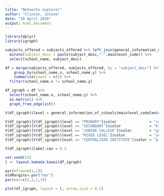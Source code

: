 ```yaml
---
title: "Networks explorer"
author: "Clinton, Jolene"
date: "10 April 2020"
output: html_document
---
```


```r
library(dplyr)
library(igraph)

subjects_offered = subjects_offered %>% left_join(general_information_of_schools %>% select(school_name, mainlevel_code)) %>% 
  mutate(subject_desc = paste(subject_desc,"-",mainlevel_code)) %>%
  select(school_name, subject_desc)
```

```r
df = merge(subjects_offered, subjects_offered, by = "subject_desc") %>%
    group_by(school_name.x, school_name.y) %>%
    summarise(count = n()) %>%
  filter(school_name.x != school_name.y)

df_igraph = df %>% 
  select(school_name.x, school_name.y) %>%
  as.matrix() %>%
  graph_from_edgelist()
```

```r
V(df_igraph)$level = general_information_of_schools$mainlevel_code[match(V(df_igraph)$name, general_information_of_schools$school_name)]
```

```r

V(df_igraph)[V(df_igraph)$level == "PRIMARY"]$color               = "red"
V(df_igraph)[V(df_igraph)$level == "SECONDARY"]$color             = "blue"
V(df_igraph)[V(df_igraph)$level == "JUNIOR COLLEGE"]$color        = "green"
V(df_igraph)[V(df_igraph)$level == "MIXED LEVEL"]$color           = "yellow"
V(df_igraph)[V(df_igraph)$level == "CENTRALISED INSTITUTE"]$color = "pink"
```

```r
V(df_igraph)$label.cex = 0.3
```


```r
set.seed(12)
l <- layout.kamada.kawai(df_igraph)

par(mfrow=c(1,1))
oldMargins<-par("mar")
par(mar=c(1,1,1,1))
```

```r
plot(df_igraph, layout = l, arrow.size = 0.1)
```






